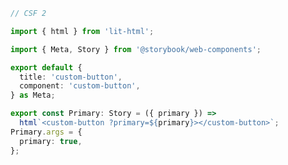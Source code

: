 ```ts
// CSF 2

import { html } from 'lit-html';

import { Meta, Story } from '@storybook/web-components';

export default {
  title: 'custom-button',
  component: 'custom-button',
} as Meta;

export const Primary: Story = ({ primary }) =>
  html`<custom-button ?primary=${primary}></custom-button>`;
Primary.args = {
  primary: true,
};
```
